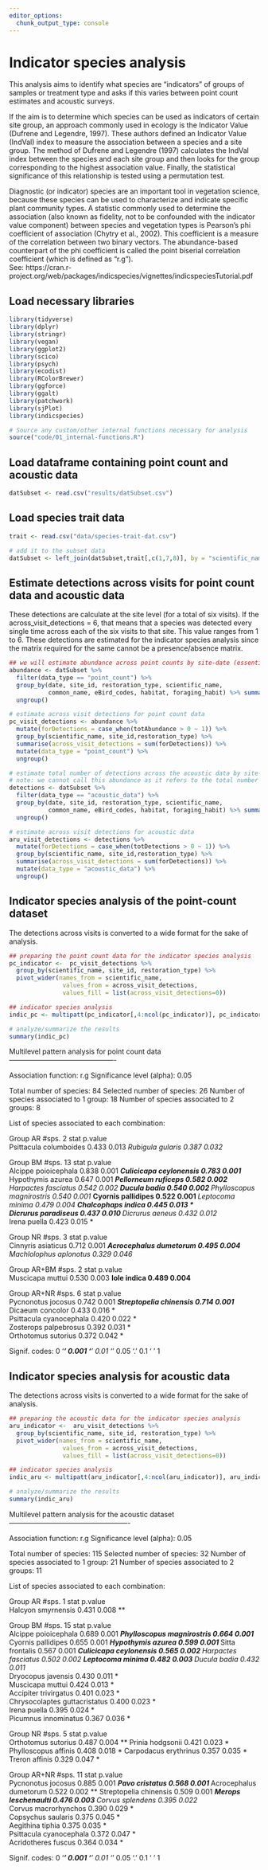 ```yaml
---
editor_options: 
  chunk_output_type: console
---
```


# Indicator species analysis  

This analysis aims to identify what species are “indicators” of groups of samples or treatment type and asks if this varies between point count estimates and acoustic surveys. 

If the aim is to determine which species can be used as indicators of certain site group, an approach commonly used in ecology is the Indicator Value (Dufrene and Legendre, 1997). These authors defined an Indicator Value (IndVal) index to measure the association between a species and a site group. The method of Dufrene and Legendre (1997) calculates the IndVal index between the species and each site group and then looks for the group corresponding to the highest association value. Finally, the statistical significance of this relationship is tested using a permutation test.  

Diagnostic (or indicator) species are an important tool in vegetation science, because these species can be used to characterize and indicate specific plant community types. A statistic commonly used to determine the association (also known as fidelity, not to be confounded with the indicator value component) between species and vegetation types is Pearson’s phi coefficient of association
(Chytry et al., 2002). This coefficient is a measure of the correlation between two binary vectors. The abundance-based counterpart of the phi coefficient is called the point biserial correlation coefficient (which is defined as "r.g").  
See: https://cran.r-project.org/web/packages/indicspecies/vignettes/indicspeciesTutorial.pdf  

## Load necessary libraries
```r
library(tidyverse)
library(dplyr)
library(stringr)
library(vegan)
library(ggplot2)
library(scico)
library(psych)
library(ecodist)
library(RColorBrewer)
library(ggforce)
library(ggalt)
library(patchwork)
library(sjPlot)
library(indicspecies)

# Source any custom/other internal functions necessary for analysis
source("code/01_internal-functions.R")
```

## Load dataframe containing point count and acoustic data
```r
datSubset <- read.csv("results/datSubset.csv")
```

## Load species trait data
```r
trait <- read.csv("data/species-trait-dat.csv")

# add it to the subset data
datSubset <- left_join(datSubset,trait[,c(1,7,8)], by = "scientific_name")
```

## Estimate detections across visits for point count data and acoustic data  

These detections are calculate at the site level (for a total of six visits). If the across_visit_detections = 6, that means that a species was detected every single time across each of the six visits to that site. This value ranges from 1 to 6. These detections are estimated for the indicator species analysis since the matrix required for the same cannot be a presence/absence matrix.    
```r
## we will estimate abundance across point counts by site-date (essentially corresponding to visit)
abundance <- datSubset %>%
  filter(data_type == "point_count") %>%
  group_by(date, site_id, restoration_type, scientific_name,
           common_name, eBird_codes, habitat, foraging_habit) %>% summarise(totAbundance = sum(number)) %>%
  ungroup()

# estimate across visit detections for point count data
pc_visit_detections <- abundance %>%
  mutate(forDetections = case_when(totAbundance > 0 ~ 1)) %>%
  group_by(scientific_name, site_id,restoration_type) %>%
  summarise(across_visit_detections = sum(forDetections)) %>%
  mutate(data_type = "point_count") %>%
  ungroup()

# estimate total number of detections across the acoustic data by site-date (essentially corresponds to a visit)
# note: we cannot call this abundance as it refers to the total number of vocalizations across a 16-min period across all sites
detections <- datSubset %>%
  filter(data_type == "acoustic_data") %>%
  group_by(date, site_id, restoration_type, scientific_name,
           common_name, eBird_codes, habitat, foraging_habit) %>% summarise(totDetections = sum(number)) %>%
  ungroup()

# estimate across visit detections for acoustic data
aru_visit_detections <- detections %>%
  mutate(forDetections = case_when(totDetections > 0 ~ 1)) %>%
  group_by(scientific_name, site_id,restoration_type) %>%
  summarise(across_visit_detections = sum(forDetections)) %>%
  mutate(data_type = "acoustic_data") %>%
  ungroup()
```

## Indicator species analysis of the point-count dataset

The detections across visits is converted to a wide format for the sake of analysis.  
```r
## preparing the point count data for the indicator species analysis
pc_indicator <-  pc_visit_detections %>%
  group_by(scientific_name, site_id, restoration_type) %>%
  pivot_wider(names_from = scientific_name, 
               values_from = across_visit_detections, 
               values_fill = list(across_visit_detections=0))

## indicator species analysis
indic_pc <- multipatt(pc_indicator[,4:ncol(pc_indicator)], pc_indicator$restoration_type, func = "r.g", control = how(nperm=999))

# analyze/summarize the results
summary(indic_pc)
```

Multilevel pattern analysis for point count data
 ----------------------------------------------

 Association function: r.g
 Significance level (alpha): 0.05

 Total number of species: 84
 Selected number of species: 26 
 Number of species associated to 1 group: 18 
 Number of species associated to 2 groups: 8 

 List of species associated to each combination: 

 Group AR  #sps.  2 
                        stat p.value  
Psittacula columboides 0.433   0.013 *
Rubigula gularis       0.387   0.032 *

 Group BM  #sps.  13 
                           stat p.value    
Alcippe poioicephala      0.838   0.001 ***
Culicicapa ceylonensis    0.783   0.001 ***
Hypothymis azurea         0.647   0.001 ***
Pellorneum ruficeps       0.582   0.002 ** 
Harpactes fasciatus       0.542   0.002 ** 
Ducula badia              0.540   0.002 ** 
Phylloscopus magnirostris 0.540   0.001 ***
Cyornis pallidipes        0.522   0.001 ***
Leptocoma minima          0.479   0.004 ** 
Chalcophaps indica        0.445   0.013 *  
Dicrurus paradiseus       0.437   0.010 ** 
Dicrurus aeneus           0.432   0.012 *  
Irena puella              0.423   0.015 *  

 Group NR  #sps.  3 
                        stat p.value    
Cinnyris asiaticus     0.712   0.001 ***
Acrocephalus dumetorum 0.495   0.004 ** 
Machlolophus aplonotus 0.329   0.046 *  

 Group AR+BM  #sps.  2 
                  stat p.value   
Muscicapa muttui 0.530   0.003 **
Iole indica      0.489   0.004 **

 Group AR+NR  #sps.  6 
                         stat p.value    
Pycnonotus jocosus      0.742   0.001 ***
Streptopelia chinensis  0.714   0.001 ***
Dicaeum concolor        0.433   0.016 *  
Psittacula cyanocephala 0.420   0.022 *  
Zosterops palpebrosus   0.392   0.031 *  
Orthotomus sutorius     0.372   0.042 *  

Signif. codes:  0 ‘***’ 0.001 ‘**’ 0.01 ‘*’ 0.05 ‘.’ 0.1 ‘ ’ 1   

## Indicator species analysis for acoustic data  

The detections across visits is converted to a wide format for the sake of analysis.  
```r
## preparing the acoustic data for the indicator species analysis
aru_indicator <-  aru_visit_detections %>%
  group_by(scientific_name, site_id, restoration_type) %>%
  pivot_wider(names_from = scientific_name, 
               values_from = across_visit_detections, 
               values_fill = list(across_visit_detections=0))

## indicator species analysis
indic_aru <- multipatt(aru_indicator[,4:ncol(aru_indicator)], aru_indicator$restoration_type, func = "r.g", control = how(nperm=999))

# analyze/summarize the results
summary(indic_aru)
```

 Multilevel pattern analysis for the acoustic dataset
 ----------------------------------------------------

 Association function: r.g
 Significance level (alpha): 0.05

 Total number of species: 115
 Selected number of species: 32 
 Number of species associated to 1 group: 21 
 Number of species associated to 2 groups: 11 

 List of species associated to each combination: 

 Group AR  #sps.  1 
                    stat p.value   
Halcyon smyrnensis 0.431   0.008 **

 Group BM  #sps.  15 
                               stat p.value    
Alcippe poioicephala          0.689   0.001 ***
Phylloscopus magnirostris     0.664   0.001 ***
Cyornis pallidipes            0.655   0.001 ***
Hypothymis azurea             0.599   0.001 ***
Sitta frontalis               0.567   0.001 ***
Culicicapa ceylonensis        0.565   0.002 ** 
Harpactes fasciatus           0.502   0.002 ** 
Leptocoma minima              0.482   0.003 ** 
Ducula badia                  0.432   0.011 *  
Dryocopus javensis            0.430   0.011 *  
Muscicapa muttui              0.424   0.013 *  
Accipiter trivirgatus         0.401   0.023 *  
Chrysocolaptes guttacristatus 0.400   0.023 *  
Irena puella                  0.395   0.024 *  
Picumnus innominatus          0.367   0.036 *  

 Group NR  #sps.  5 
                       stat p.value   
Orthotomus sutorius   0.487   0.004 **
Prinia hodgsonii      0.421   0.023 * 
Phylloscopus affinis  0.408   0.018 * 
Carpodacus erythrinus 0.357   0.035 * 
Treron affinis        0.329   0.047 * 

 Group AR+NR  #sps.  11 
                         stat p.value    
Pycnonotus jocosus      0.885   0.001 ***
Pavo cristatus          0.568   0.001 ***
Acrocephalus dumetorum  0.522   0.002 ** 
Streptopelia chinensis  0.509   0.001 ***
Merops leschenaulti     0.476   0.003 ** 
Corvus splendens        0.395   0.022 *  
Corvus macrorhynchos    0.390   0.029 *  
Copsychus saularis      0.375   0.045 *  
Aegithina tiphia        0.375   0.035 *  
Psittacula cyanocephala 0.372   0.047 *  
Acridotheres fuscus     0.364   0.034 *  

Signif. codes:  0 ‘***’ 0.001 ‘**’ 0.01 ‘*’ 0.05 ‘.’ 0.1 ‘ ’ 1 
